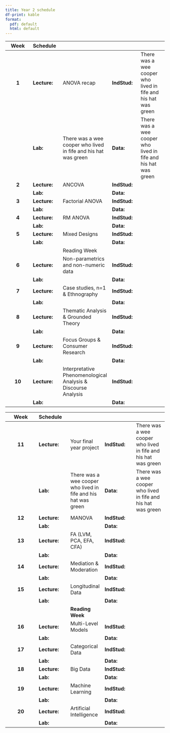 ```yaml
---
title: Year 2 schedule
df-print: kable
format: 
  pdf: default
  html: default
---
```


|  Week  | Schedule     |                                                                |              |                                                                |
|:-------------:|:--------------|:--------------|:--------------|:--------------|
| **1**  | **Lecture:** | ANOVA recap                                                    | **IndStud:** | There was a wee cooper who lived in fife and his hat was green |
|        | **Lab:**     | There was a wee cooper who lived in fife and his hat was green | **Data:**    | There was a wee cooper who lived in fife and his hat was green |
| **2**  | **Lecture:** | ANCOVA                                                         | **IndStud:** |                                                                |
|        | **Lab:**     |                                                                | **Data:**    |                                                                |
| **3**  | **Lecture:** | Factorial ANOVA                                                | **IndStud:** |                                                                |
|        | **Lab:**     |                                                                | **Data:**    |                                                                |
| **4**  | **Lecture:** | RM ANOVA                                                       | **IndStud:** |                                                                |
|        | **Lab:**     |                                                                | **Data:**    |                                                                |
| **5**  | **Lecture:** | Mixed Designs                                                  | **IndStud:** |                                                                |
|        | **Lab:**     |                                                                | **Data:**    |                                                                |
|        |              | Reading Week                                                   |              |                                                                |
| **6**  | **Lecture:** | Non-parametrics and non-numeric data                           | **IndStud:** |                                                                |
|        | **Lab:**     |                                                                | **Data:**    |                                                                |
| **7**  | **Lecture:** | Case studies, n=1 & Ethnography                                | **IndStud:** |                                                                |
|        | **Lab:**     |                                                                | **Data:**    |                                                                |
| **8**  | **Lecture:** | Thematic Analysis & Grounded Theory                            | **IndStud:** |                                                                |
|        | **Lab:**     |                                                                | **Data:**    |                                                                |
| **9**  | **Lecture:** | Focus Groups & Consumer Research                               | **IndStud:** |                                                                |
|        | **Lab:**     |                                                                | **Data:**    |                                                                |
| **10** | **Lecture:** | Interpretative Phenomenological Analysis & Discourse Analysis  | **IndStud:** |                                                                |
|        | **Lab:**     |                                                                | **Data:**    |                                                                |

\newpage

|  Week  | Schedule     |                                                                |              |                                                                |
|:-------------:|:--------------|:--------------|:--------------|:--------------|
| **11** | **Lecture:** | Your final year project                                        | **IndStud:** | There was a wee cooper who lived in fife and his hat was green |
|        | **Lab:**     | There was a wee cooper who lived in fife and his hat was green | **Data:**    | There was a wee cooper who lived in fife and his hat was green |
| **12** | **Lecture:** | MANOVA                                                         | **IndStud:** |                                                                |
|        | **Lab:**     |                                                                | **Data:**    |                                                                |
| **13** | **Lecture:** | FA (LVM, PCA, EFA, CFA)                                        | **IndStud:** |                                                                |
|        | **Lab:**     |                                                                | **Data:**    |                                                                |
| **14** | **Lecture:** | Mediation & Moderation                                         | **IndStud:** |                                                                |
|        | **Lab:**     |                                                                | **Data:**    |                                                                |
| **15** | **Lecture:** | Longitudinal Data                                              | **IndStud:** |                                                                |
|        | **Lab:**     |                                                                | **Data:**    |                                                                |
|        |              | **Reading Week**                                               |              |                                                                |
| **16** | **Lecture:** | Multi-Level Models                                             | **IndStud:** |                                                                |
|        | **Lab:**     |                                                                | **Data:**    |                                                                |
| **17** | **Lecture:** | Categorical Data                                               | **IndStud:** |                                                                |
|        | **Lab:**     |                                                                | **Data:**    |                                                                |
| **18** | **Lecture:** | Big Data                                                       | **IndStud:** |                                                                |
|        | **Lab:**     |                                                                | **Data:**    |                                                                |
| **19** | **Lecture:** | Machine Learning                                               | **IndStud:** |                                                                |
|        | **Lab:**     |                                                                | **Data:**    |                                                                |
| **20** | **Lecture:** | Artificial Intelligence                                        | **IndStud:** |                                                                |
|        | **Lab:**     |                                                                | **Data:**    |                                                                |
